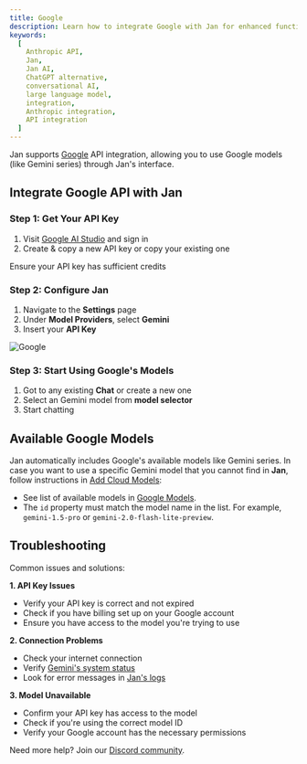 ```yaml
---
title: Google
description: Learn how to integrate Google with Jan for enhanced functionality.
keywords:
  [
    Anthropic API,
    Jan,
    Jan AI,
    ChatGPT alternative,
    conversational AI,
    large language model,
    integration,
    Anthropic integration,
    API integration
  ]
---
```



Jan supports [Google](https://ai.google/get-started/our-models/) API integration, allowing you to use Google models (like Gemini series) through Jan's interface.

## Integrate Google API with Jan

### Step 1: Get Your API Key

1. Visit [Google AI Studio](https://aistudio.google.com/app/apikey) and sign in
2. Create & copy a new API key or copy your existing one

<Aside type='note'>
Ensure your API key has sufficient credits
</Aside>

### Step 2: Configure Jan

1. Navigate to the **Settings** page
2. Under **Model Providers**, select **Gemini**
3. Insert your **API Key**

![Google](../../../../assets/google.png)


### Step 3: Start Using Google's Models

1. Got to any existing **Chat** or create a new one
2. Select an Gemini model from **model selector**
3. Start chatting


## Available Google Models

Jan automatically includes Google's available models like Gemini series. In case you want to use a specific
Gemini model that you cannot find in **Jan**, follow instructions in [Add Cloud Models](/docs/manage-models#add-models-1):
- See list of available models in [Google Models](https://ai.google.dev/gemini-api/docs/models/gemini).
- The `id` property must match the model name in the list. For example, `gemini-1.5-pro` or `gemini-2.0-flash-lite-preview`.

## Troubleshooting

Common issues and solutions:

**1. API Key Issues**
- Verify your API key is correct and not expired
- Check if you have billing set up on your Google account
- Ensure you have access to the model you're trying to use

**2. Connection Problems**
- Check your internet connection
- Verify [Gemini's system status](https://www.google.com/appsstatus/dashboard/)
- Look for error messages in [Jan's logs](/docs/troubleshooting#how-to-get-error-logs)

**3. Model Unavailable**
- Confirm your API key has access to the model
- Check if you're using the correct model ID
- Verify your Google account has the necessary permissions

Need more help? Join our [Discord community](https://discord.gg/FTk2MvZwJH).
